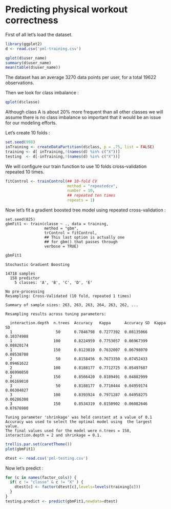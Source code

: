 Predicting physical workout correctness
=======================================

First of all let's load the dataset.

```r
library(ggplot2)
d <- read.csv('pml-training.csv')
```

```r
qplot(d$user_name)
summary(d$user_name)
mean(table(d$user_name))
```

The dataset has an average 3270 data points per user, for a total 19622 observations.

Then we look for class imbalance :
```r
qplot(d$classe)
```

Although class A is about 20% more frequent than all other classes we will assume there is no class imbalance so important that it would be an issue for our modeling efforts.

Let's create 10 folds :

```r
set.seed(998)
inTraining <- createDataPartition(d$class, p = .75, list = FALSE)
training <- d[ inTraining,!(names(d) %in% c("X"))]
testing  <- d[-inTraining,!(names(d) %in% c("X"))]
```

We will configure our train function to use 10 folds cross-validation repeated 10 times.

```r
fitControl <- trainControl(## 10-fold CV
                           method = "repeatedcv",
                           number = 10,
                           ## repeated ten times
                           repeats = 1)

```

Now let's fit a gradient boosted tree model using repeated cross-validation :

```
set.seed(825)
gbmFit1 <- train(classe ~ ., data = training,
                 method = "gbm",
                 trControl = fitControl,
                 ## This last option is actually one
                 ## for gbm() that passes through
                 verbose = TRUE)
```

```r
gbmFit1
```

```
Stochastic Gradient Boosting 

14718 samples
  158 predictor
    5 classes: 'A', 'B', 'C', 'D', 'E' 

No pre-processing
Resampling: Cross-Validated (10 fold, repeated 1 times) 

Summary of sample sizes: 263, 263, 263, 264, 263, 262, ... 

Resampling results across tuning parameters:

  interaction.depth  n.trees  Accuracy   Kappa      Accuracy SD  Kappa SD  
  1                   50      0.7846798  0.7277392  0.08135066   0.10374908
  1                  100      0.8224959  0.7753057  0.06967399   0.08820174
  1                  150      0.8123810  0.7632007  0.06798070   0.08538708
  2                   50      0.8158456  0.7673350  0.07452433   0.09461622
  2                  100      0.8188177  0.7712725  0.05497687   0.06990850
  2                  150      0.8566420  0.8189491  0.04882999   0.06169810
  3                   50      0.8188177  0.7710444  0.04959174   0.06304827
  3                  100      0.8393924  0.7971287  0.04958275   0.06286308
  3                  150      0.8534319  0.8150902  0.06082646   0.07676980

Tuning parameter 'shrinkage' was held constant at a value of 0.1
Accuracy was used to select the optimal model using  the largest value.
The final values used for the model were n.trees = 150, interaction.depth = 2 and shrinkage = 0.1. 
```

```r
trellis.par.set(caretTheme())
plot(gbmFit1)
```

```r
dtest <- read.csv('pml-testing.csv')  
```

Now let's predict : 

```r
for (c in names(factor_cols)) {
  if( c != "classe" & c != "X" ) { 
    dtest[c] <- factor(dtest[c],levels=levels(training[c]))
  }
}
testing.predict <- predict(gbmFit1,newdata=dtest)
```



